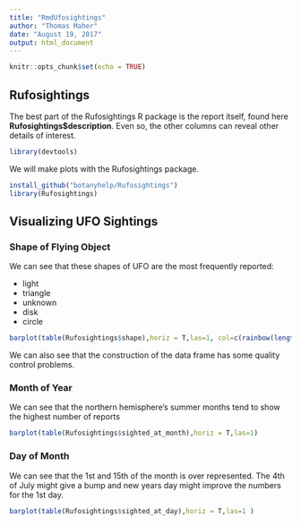 ```yaml
---
title: "RmdUfosightings"
author: "Thomas Maher"
date: "August 19, 2017"
output: html_document
---
```


```r
knitr::opts_chunk$set(echo = TRUE)
```

## Rufosightings

The best part of the Rufosightings R package is the report itself, found here **Rufosightings$description**.  Even so, the other columns can reveal other details of interest. 

```r
library(devtools)
```

We will make plots with the Rufosightings package. 

```r
install_github("botanyhelp/Rufosightings")
library(Rufosightings)
```

## Visualizing UFO Sightings

### Shape of Flying Object

We can see that these shapes of UFO are the most frequently reported:

* light
* triangle
* unknown
* disk
* circle

```r
barplot(table(Rufosightings$shape),horiz = T,las=1, col=c(rainbow(length(levels(Rufosightings$shape)))) )
```

We can also see that the construction of the data frame has some quality control problems. 

### Month of Year

We can see that the northern hemisphere's summer months tend to show the highest number of reports

```r
barplot(table(Rufosightings$sighted_at_month),horiz = T,las=1)
```

### Day of Month

We can see that the 1st and 15th of the month is over represented. The 4th of July might give a bump and new years day might improve the numbers for the 1st day.

```r
barplot(table(Rufosightings$sighted_at_day),horiz = T,las=1 )
```

### 